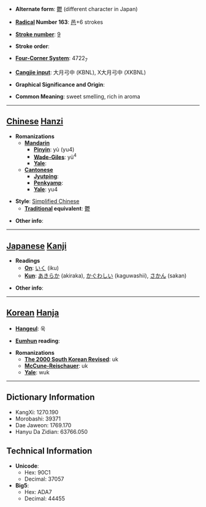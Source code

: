 * '''Alternate form''': [[鬱]] (different character in Japan)

* '''[[Wiktionary:Chinese radical index| Radical]] Number 163''': [[Wiktionary:Chinese radical index 邑|邑]]+6 strokes

* '''[[Wiktionary:Chinese total strokes index|Stroke number]]''': [[Wiktionary:Chinese total strokes index 9|9]]

* '''Stroke order''': 

* '''[[Wiktionary:Chinese four corner index|Four-Corner System]]''': 4722<sub>7</sub>

* '''[[Wiktionary:Chinese Cangjie index|Cangjie input]]''': 大月弓中 (KBNL), X大月弓中 (XKBNL)

* '''Graphical Significance and Origin''': 

* '''Common Meaning''': sweet smelling, rich in aroma

----

== [[Chinese]] [[Hanzi]] ==

* '''Romanizations'''
** '''[[Mandarin]]'''
*** '''[[Pinyin]]''': yù (yu4)
*** '''[[Wade-Giles]]''': yü<sup>4</sup>
*** '''[[Yale]]''': 
** '''[[Cantonese]]'''
*** '''[[Jyutping]]''':
*** '''[[Penkyamp]]''': 
*** '''[[Yale]]''': yu4

* '''Style''': [[Simplified Chinese]] 
** '''[[Traditional Chinese|Traditional]] equivalent''': [[鬱]]

* '''Other info''': 

----

== [[Japanese]] [[Kanji]] ==

* '''Readings'''
** '''[[On]]''': [[いく]] (iku)
** '''[[Kun]]''': [[あきらか]] (akiraka), [[かぐわしい]] (kaguwashii), [[さかん]] (sakan)

* '''Other info''':  

----

== [[Korean]] [[Hanja]] ==

* '''[[Hangeul]]''': 욱

* '''[[Eumhun]] reading''': 

* '''Romanizations'''
** '''[[The 2000 South Korean Revised Romanization|The 2000 South Korean Revised]]''': uk
** '''[[McCune-Reischauer]]''': uk
** '''[[Yale]]''': wuk

----

== Dictionary Information ==

* KangXi: 1270.190
* Morobashi: 39371
* Dae Jaweon: 1769.170
* Hanyu Da Zidian: 63766.050

== Technical Information ==

* '''Unicode''':
** Hex: 90C1
** Decimal: 37057
* '''Big5''':
** Hex: ADA7
** Decimal: 44455